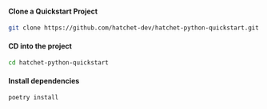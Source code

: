 
#### Clone a Quickstart Project

```bash copy
git clone https://github.com/hatchet-dev/hatchet-python-quickstart.git
```

#### CD into the project

```bash copy
cd hatchet-python-quickstart
```

#### Install dependencies

```bash copy
poetry install
```
